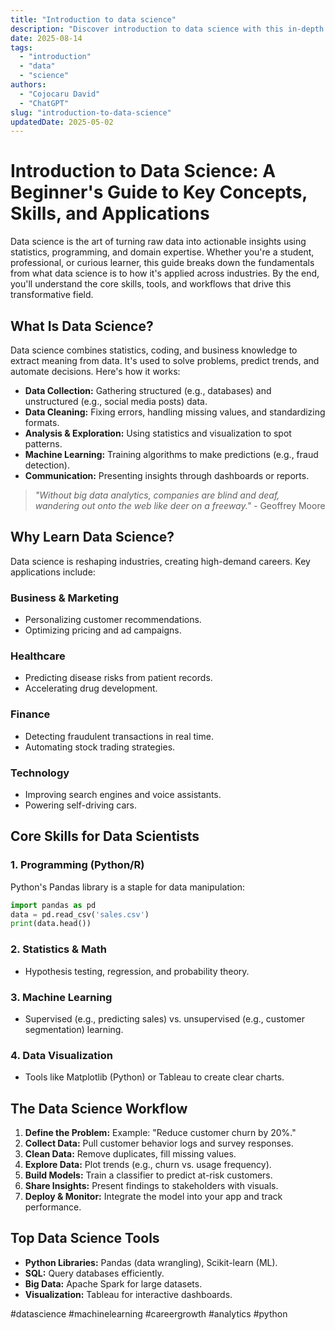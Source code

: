 ```yaml
---
title: "Introduction to data science"
description: "Discover introduction to data science with this in-depth guide, providing actionable insights and practical tips to boost your knowledge and results."
date: 2025-08-14
tags:
  - "introduction"
  - "data"
  - "science"
authors:
  - "Cojocaru David"
  - "ChatGPT"
slug: "introduction-to-data-science"
updatedDate: 2025-05-02
---
```


# Introduction to Data Science: A Beginner's Guide to Key Concepts, Skills, and Applications  

Data science is the art of turning raw data into actionable insights using statistics, programming, and domain expertise. Whether you're a student, professional, or curious learner, this guide breaks down the fundamentals from what data science is to how it's applied across industries. By the end, you'll understand the core skills, tools, and workflows that drive this transformative field.  

## What Is Data Science?  

Data science combines statistics, coding, and business knowledge to extract meaning from data. It's used to solve problems, predict trends, and automate decisions. Here's how it works:  

- **Data Collection:** Gathering structured (e.g., databases) and unstructured (e.g., social media posts) data.  
- **Data Cleaning:** Fixing errors, handling missing values, and standardizing formats.  
- **Analysis & Exploration:** Using statistics and visualization to spot patterns.  
- **Machine Learning:** Training algorithms to make predictions (e.g., fraud detection).  
- **Communication:** Presenting insights through dashboards or reports.  

> _"Without big data analytics, companies are blind and deaf, wandering out onto the web like deer on a freeway."_ - Geoffrey Moore  

## Why Learn Data Science?  

Data science is reshaping industries, creating high-demand careers. Key applications include:  

### Business & Marketing  
- Personalizing customer recommendations.  
- Optimizing pricing and ad campaigns.  

### Healthcare  
- Predicting disease risks from patient records.  
- Accelerating drug development.  

### Finance  
- Detecting fraudulent transactions in real time.  
- Automating stock trading strategies.  

### Technology  
- Improving search engines and voice assistants.  
- Powering self-driving cars.  

## Core Skills for Data Scientists  

### 1. Programming (Python/R)  
Python's Pandas library is a staple for data manipulation:  
```python
import pandas as pd
data = pd.read_csv('sales.csv')
print(data.head())
```

### 2. Statistics & Math  
- Hypothesis testing, regression, and probability theory.  

### 3. Machine Learning  
- Supervised (e.g., predicting sales) vs. unsupervised (e.g., customer segmentation) learning.  

### 4. Data Visualization  
- Tools like Matplotlib (Python) or Tableau to create clear charts.  

## The Data Science Workflow  

1. **Define the Problem:** Example: "Reduce customer churn by 20%."  
2. **Collect Data:** Pull customer behavior logs and survey responses.  
3. **Clean Data:** Remove duplicates, fill missing values.  
4. **Explore Data:** Plot trends (e.g., churn vs. usage frequency).  
5. **Build Models:** Train a classifier to predict at-risk customers.  
6. **Share Insights:** Present findings to stakeholders with visuals.  
7. **Deploy & Monitor:** Integrate the model into your app and track performance.  

## Top Data Science Tools  

- **Python Libraries:** Pandas (data wrangling), Scikit-learn (ML).  
- **SQL:** Query databases efficiently.  
- **Big Data:** Apache Spark for large datasets.  
- **Visualization:** Tableau for interactive dashboards.  

#datascience #machinelearning #careergrowth #analytics #python